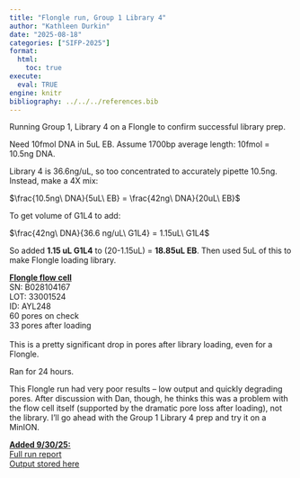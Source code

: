 ```yaml
---
title: "Flongle run, Group 1 Library 4"
author: "Kathleen Durkin"
date: "2025-08-18"
categories: ["SIFP-2025"]
format:
  html:
    toc: true
execute: 
  eval: TRUE
engine: knitr
bibliography: ../../../references.bib
---
```


Running Group 1, Library 4 on a Flongle to confirm successful library prep.

Need 10fmol DNA in 5uL EB. Assume 1700bp average length: 10fmol = 10.5ng DNA.

Library 4 is 36.6ng/uL, so too concentrated to accurately pipette 10.5ng. Instead, make a 4X mix:

$\frac{10.5ng\ DNA}{5uL\ EB} = \frac{42ng\ DNA}{20uL\ EB}$

To get volume of G1L4 to add:

$\frac{42ng\ DNA}{36.6 ng/uL\ G1L4} = 1.15uL\ G1L4$

So added **1.15 uL G1L4** to (20-1.15uL) = **18.85uL EB**. Then used 5uL of this to make Flongle loading library.

[**Flongle flow cell**]{.underline}\
SN: B028104167\
LOT: 33001524\
ID: AYL248\
60 pores on check\
33 pores after loading\
\
This is a pretty significant drop in pores after library loading, even for a Flongle.

Ran for 24 hours.

This Flongle run had very poor results -- low output and quickly degrading pores. After discussion with Dan, though, he thinks this was a problem with the flow cell itself (supported by the dramatic pore loss after loading), not the library. I'll go ahead with the Group 1 Library 4 prep and try it on a MinION.

[**Added 9/30/25:\
**]{.underline}[Full run report](https://gannet.fish.washington.edu/kdurkin1/SIFP_2025/Group1_Flongle/Group1/Library4/20250818_1549_MD-101223_AYL248_54e75371/report_AYL248_20250818_1550_54e75371.html)\
[Output stored here](https://gannet.fish.washington.edu/kdurkin1/SIFP_2025/Group1_Flongle/Group1/Library4/)
